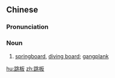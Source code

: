 ==Chinese==
{{zh-forms}}

===Pronunciation===
{{zh-pron
|m=tiàobǎn
|c=tiu3 baan2
|mn=thiàu-pán
|cat=n
}}

===Noun===
{{zh-noun}}

# [[springboard]], [[diving board]]; [[gangplank]]

[[hu:跳板]]
[[zh:跳板]]